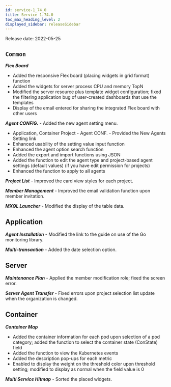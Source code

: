 ```yaml
---
id: service-1_74_0
title: Service 1.74.0
toc_max_heading_level: 2
displayed_sidebar: releaseSidebar
---
```



Release date: 2022-05-25

## `Common`

**_Flex Board_**

- Added the responsive Flex board (placing widgets in grid format) function
- Added the widgets for server process CPU and memory TopN
- Modified the server resource plus template widget configuration; fixed the filtering application bug of user-created dashboards that use the templates
- Display of the email entered for sharing the integrated Flex board with other users 

**_Agent CONFIG._** - Added the new agent setting menu.

- Application, Container Project - Agent CONF. - Provided the New Agents Setting link
- Enhanced usability of the setting value input function
- Enhanced the agent option search function
- Added the export and import functions using JSON
- Added the function to edit the agent type and project-based agent settings (default values) (if you have edit permission for projects)
- Enhanced the function to apply to all agents

**_Project List_** - Improved the card view styles for each project. 

**_Member Management_** - Improved the email validation function upon member invitation.

**_MXQL Launcher_** - Modified the display of the table data.

## Application

**_Agent Installation_** - Modified the link to the guide on use of the Go monitoring library.

**_Multi-transaction_** - Added the date selection option.

## Server

**_Maintenance Plan_** - Applied the member modification role; fixed the screen error.

**_Server Agent Transfer_** - Fixed errors upon project selection list update when the organization is changed.

## Container

**_Container Map_**

- Added the container information for each pod upon selection of a pod category; added the function to select the container state (ConState) field
- Added the function to view the Kubernetes events
- Added the description pop-ups for each metric
- Enabled to display the weight on the threshold color upon threshold setting; modified to display as normal when the field value is 0

**_Multi Service Hitmap_** - Sorted the placed widgets.
